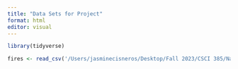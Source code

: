 ```yaml
---
title: "Data Sets for Project"
format: html
editor: visual
---
```


```r
library(tidyverse)
```

```r

fires <- read_csv('/Users/jasminecisneros/Desktop/Fall 2023/CSCI 385/National_Interagency_Fire_Occurrence_Sixth_Edition_1992-2020_(Feature_Layer).csv')

```
